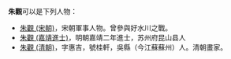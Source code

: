 '''朱觀'''可以是下列人物：
* [[朱觀_(宋朝)|朱觀 (宋朝)]]，宋朝軍事人物。曾參與好水川之戰。
* [[朱觀_(嘉靖進士)|朱觀 (嘉靖進士)]]，明朝嘉靖二年進士，苏州府昆山县人
* [[朱觀_(清朝)|朱觀 (清朝)]]，字惠吉，號桂軒，吳縣（今江蘇蘇州）人。清朝畫家。

{{disambig|G观|cat=二字朱姓人名消歧义}}